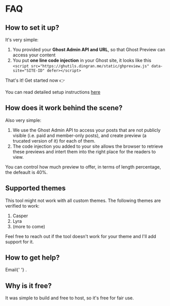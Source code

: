 

<NextBreadcrumb pageName='FAQ' pagepath='faq' />

# FAQ

## How to set it up?

It's very simple:

1. You provided your **Ghost Admin API and URL**, so that Ghost Preview can access your content
2. You put **one line code injection** in your Ghost site, it looks like this `<script src="https://ghutils.dingran.me/static/ghpreview.js" data-site="SITE-ID" defer></script>`

<HStack>
  <div> That's it! Get started now 👉 </div>
  <LoginButtons />
</HStack>

You can read detailed setup instructions [here](todo)

## How does it work behind the scene?

Also very simple:

1. We use the Ghost Admin API to access your posts that are not publicly visible (i.e. paid and member-only posts), and create preview (a trucated version of it) for each of them.
2. The code injection you added to your site allows the browser to retrieve these previews and intert them into the right place for the readers to view.

You can control how much preview to offer, in terms of length percentage, the defeault is 40%.

## Supported themes

This tool might not work with all custom themes. The following themes are verified to work:

1. Casper
2. Lyra
3. (more to come)

Feel free to reach out if the tool doesn't work for your theme and I'll add support for it.

## How to get help?

<p>
  Email{' '}
  <a
    href='#'
    class='cryptedmail'
    data-name='hello'
    data-domain='dingran'
    data-tld='me'
    onclick="window.location.href = 'mailto:' + this.dataset.name + '@' + this.dataset.domain + '.' + this.dataset.tld; return false;"
  ></a>.
</p>

## Why is it free?

It was simple to build and free to host, so it's free for fair use.

